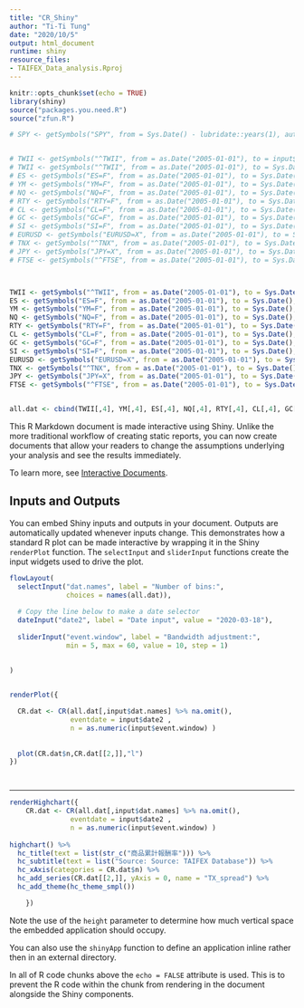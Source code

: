 ---
title: "CR_Shiny"
author: "Ti-Ti Tung"
date: "2020/10/5"
output: html_document
runtime: shiny
resource_files:
- TAIFEX_Data_analysis.Rproj
---

```{r setup, include=FALSE}
knitr::opts_chunk$set(echo = TRUE)
library(shiny)
source("packages.you.need.R")
source("zfun.R")

# SPY <- getSymbols("SPY", from = Sys.Date() - lubridate::years(1), auto.assign = FALSE)


# TWII <- getSymbols("^TWII", from = as.Date("2005-01-01"), to = input$date, auto.assign = FALSE)
# TWII <- getSymbols("^TWII", from = as.Date("2005-01-01"), to = Sys.Date(), auto.assign = FALSE) %>% na.approx()
# ES <- getSymbols("ES=F", from = as.Date("2005-01-01"), to = Sys.Date(), auto.assign = FALSE) %>% na.approx()
# YM <- getSymbols("YM=F", from = as.Date("2005-01-01"), to = Sys.Date(), auto.assign = FALSE) %>% na.approx()
# NQ <- getSymbols("NQ=F", from = as.Date("2005-01-01"), to = Sys.Date(), auto.assign = FALSE) %>% na.approx()
# RTY <- getSymbols("RTY=F", from = as.Date("2005-01-01"), to = Sys.Date(), auto.assign = FALSE) %>% na.approx()
# CL <- getSymbols("CL=F", from = as.Date("2005-01-01"), to = Sys.Date(), auto.assign = FALSE) %>% na.approx()
# GC <- getSymbols("GC=F", from = as.Date("2005-01-01"), to = Sys.Date(), auto.assign = FALSE) %>% na.approx()
# SI <- getSymbols("SI=F", from = as.Date("2005-01-01"), to = Sys.Date(), auto.assign = FALSE) %>% na.approx()
# EURUSD <- getSymbols("EURUSD=X", from = as.Date("2005-01-01"), to = Sys.Date(), auto.assign = FALSE) %>% na.approx()
# TNX <- getSymbols("^TNX", from = as.Date("2005-01-01"), to = Sys.Date(), auto.assign = FALSE) %>% na.approx()
# JPY <- getSymbols("JPY=X", from = as.Date("2005-01-01"), to = Sys.Date(), auto.assign = FALSE) %>% na.approx()
# FTSE <- getSymbols("^FTSE", from = as.Date("2005-01-01"), to = Sys.Date(), auto.assign = FALSE) %>% na.approx()



TWII <- getSymbols("^TWII", from = as.Date("2005-01-01"), to = Sys.Date(), auto.assign = FALSE) %>% na.omit()
ES <- getSymbols("ES=F", from = as.Date("2005-01-01"), to = Sys.Date(), auto.assign = FALSE) %>% na.omit()
YM <- getSymbols("YM=F", from = as.Date("2005-01-01"), to = Sys.Date(), auto.assign = FALSE) %>% na.omit()
NQ <- getSymbols("NQ=F", from = as.Date("2005-01-01"), to = Sys.Date(), auto.assign = FALSE) %>% na.omit()
RTY <- getSymbols("RTY=F", from = as.Date("2005-01-01"), to = Sys.Date(), auto.assign = FALSE) %>% na.omit()
CL <- getSymbols("CL=F", from = as.Date("2005-01-01"), to = Sys.Date(), auto.assign = FALSE) %>% na.omit()
GC <- getSymbols("GC=F", from = as.Date("2005-01-01"), to = Sys.Date(), auto.assign = FALSE) %>% na.omit()
SI <- getSymbols("SI=F", from = as.Date("2005-01-01"), to = Sys.Date(), auto.assign = FALSE) %>% na.omit()
EURUSD <- getSymbols("EURUSD=X", from = as.Date("2005-01-01"), to = Sys.Date(), auto.assign = FALSE) %>% na.omit()
TNX <- getSymbols("^TNX", from = as.Date("2005-01-01"), to = Sys.Date(), auto.assign = FALSE) %>% na.omit()
JPY <- getSymbols("JPY=X", from = as.Date("2005-01-01"), to = Sys.Date(), auto.assign = FALSE) %>% na.omit()
FTSE <- getSymbols("^FTSE", from = as.Date("2005-01-01"), to = Sys.Date(), auto.assign = FALSE) %>% na.omit()


all.dat <- cbind(TWII[,4], YM[,4], ES[,4], NQ[,4], RTY[,4], CL[,4], GC[,4], SI[,4], EURUSD[,4], JPY[,4], FTSE[,4], TNX[,4])


```

This R Markdown document is made interactive using Shiny. Unlike the more traditional workflow of creating static reports, you can now create documents that allow your readers to change the assumptions underlying your analysis and see the results immediately. 

To learn more, see [Interactive Documents](http://rmarkdown.rstudio.com/authoring_shiny.html).

## Inputs and Outputs

You can embed Shiny inputs and outputs in your document. Outputs are automatically updated whenever inputs change.  This demonstrates how a standard R plot can be made interactive by wrapping it in the Shiny `renderPlot` function. The `selectInput` and `sliderInput` functions create the input widgets used to drive the plot.


```{r eruptions, echo=FALSE}

flowLayout(
  selectInput("dat.names", label = "Number of bins:",
              choices = names(all.dat)),
  
  # Copy the line below to make a date selector 
  dateInput("date2", label = "Date input", value = "2020-03-18"),
  
  sliderInput("event.window", label = "Bandwidth adjustment:",
              min = 5, max = 60, value = 10, step = 1)
  
  
)


renderPlot({

  CR.dat <- CR(all.dat[,input$dat.names] %>% na.omit(),
               eventdate = input$date2 , 
               n = as.numeric(input$event.window) )
  
  
  plot(CR.dat$n,CR.dat[[2,]],"l")
})




```

-----

```{r tabsets, echo=FALSE}

renderHighchart({
    CR.dat <- CR(all.dat[,input$dat.names] %>% na.omit(),
               eventdate = input$date2 , 
               n = as.numeric(input$event.window) )
    
highchart() %>%
  hc_title(text = list(str_c("商品累計報酬率"))) %>%
  hc_subtitle(text = list("Source: Source: TAIFEX Database")) %>%
  hc_xAxis(categories = CR.dat$n) %>%
  hc_add_series(CR.dat[[2,]], yAxis = 0, name = "TX_spread") %>%
  hc_add_theme(hc_theme_smpl())

    })
```

Note the use of the `height` parameter to determine how much vertical space the embedded application should occupy.

You can also use the `shinyApp` function to define an application inline rather then in an external directory.

In all of R code chunks above the `echo = FALSE` attribute is used. This is to prevent the R code within the chunk from rendering in the document alongside the Shiny components.



